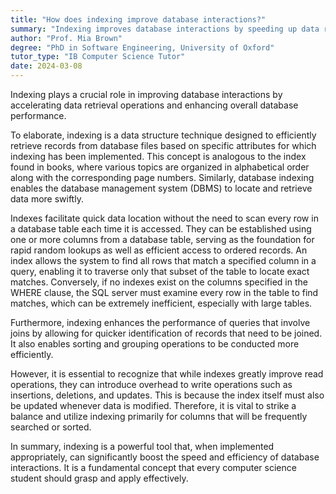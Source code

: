 ```yaml
---
title: "How does indexing improve database interactions?"
summary: "Indexing improves database interactions by speeding up data retrieval operations and enhancing overall database performance."
author: "Prof. Mia Brown"
degree: "PhD in Software Engineering, University of Oxford"
tutor_type: "IB Computer Science Tutor"
date: 2024-03-08
---
```


Indexing plays a crucial role in improving database interactions by accelerating data retrieval operations and enhancing overall database performance.

To elaborate, indexing is a data structure technique designed to efficiently retrieve records from database files based on specific attributes for which indexing has been implemented. This concept is analogous to the index found in books, where various topics are organized in alphabetical order along with the corresponding page numbers. Similarly, database indexing enables the database management system (DBMS) to locate and retrieve data more swiftly.

Indexes facilitate quick data location without the need to scan every row in a database table each time it is accessed. They can be established using one or more columns from a database table, serving as the foundation for rapid random lookups as well as efficient access to ordered records. An index allows the system to find all rows that match a specified column in a query, enabling it to traverse only that subset of the table to locate exact matches. Conversely, if no indexes exist on the columns specified in the WHERE clause, the SQL server must examine every row in the table to find matches, which can be extremely inefficient, especially with large tables.

Furthermore, indexing enhances the performance of queries that involve joins by allowing for quicker identification of records that need to be joined. It also enables sorting and grouping operations to be conducted more efficiently.

However, it is essential to recognize that while indexes greatly improve read operations, they can introduce overhead to write operations such as insertions, deletions, and updates. This is because the index itself must also be updated whenever data is modified. Therefore, it is vital to strike a balance and utilize indexing primarily for columns that will be frequently searched or sorted.

In summary, indexing is a powerful tool that, when implemented appropriately, can significantly boost the speed and efficiency of database interactions. It is a fundamental concept that every computer science student should grasp and apply effectively.
    